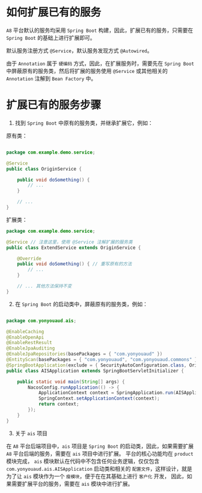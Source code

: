 # 如何扩展已有的服务

`A8` 平台默认的服务均采用 `Spring Boot` 构建，因此，扩展已有的服务，只需要在 `Spring Boot` 的基础上进行扩展即可。

默认服务注册方式 `@Service`，默认服务发现方式 `@Autowired`。

由于 `Annotation` 属于 `硬编码` 方式，因此，在扩展服务时，需要先在 `Spring Boot` 中屏蔽原有的服务类，然后将扩展的服务使用 `@Service` 或其他相关的 `Annotation` 注解到 `Bean Factory` 中。

# 扩展已有的服务步骤

1. 找到 `Spring Boot` 中原有的服务类，并继承扩展它，例如：

原有类：
```java

package com.example.demo.service;

@Service
public class OriginService {

    public void doSomething() {
        // ...
    }

    // ...
}
```

扩展类：
```java
package com.example.demo.service;

@Service // 注意这里，使用 @Service 注解扩展的服务类
public class ExtendService extends OriginService {

    @Override
    public void doSomething() { // 重写原有的方法
        // ...
    }

    // ... 其他方法保持不变
}
```

2. 在 `Spring Boot` 的启动类中，屏蔽原有的服务类，例如：

```java

package com.yonyouaud.ais;

@EnableCaching
@EnableOpenApi
@EnableRestResult
@EnableJpaAuditing
@EnableJpaRepositories(basePackages = { "com.yonyouaud" })
@EntityScan(basePackages = { "com.yonyouaud", "com.yonyouaud.commons" })
@SpringBootApplication(exclude = { SecurityAutoConfiguration.class, OriginService.class }) // 注意这里，屏蔽原有的服务类
public class AISApplication extends SpringBootServletInitializer {

    public static void main(String[] args) {
        NacosConfig.runApplication(() -> {
            ApplicationContext context = SpringApplication.run(AISApplication.class, args);
            SpringContext.setApplicationContext(context);
            return context;
        });
    }
}
```

3. 关于 `ais` 项目

在 `A8` 平台后端项目中，`ais` 项目是 `Spring Boot` 的启动类，因此，如果需要扩展 `A8` 平台后端的服务，需要在 `ais` 项目中进行扩展。 平台的核心功能均在 `product` 模块完成，
`ais` 模块默认在代码中不包含任何业务逻辑，仅仅包含 `com.yonyouaud.ais.AISApplication` 启动类和相关的 `配置文件`，这样设计，就是为了让 `ais` 模块作为一个 `瘦模块`，便于在在其基础上进行 `客户化` 开发，
因此，如果需要扩展平台的服务，需要在 `ais` 模块中进行扩展。